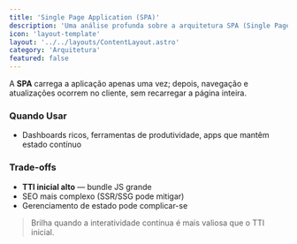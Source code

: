 ```yaml
---
title: 'Single Page Application (SPA)'
description: 'Uma análise profunda sobre a arquitetura SPA (Single Page Application), o padrão que revolucionou a web ao criar experiências ricas e fluidas, similares a de um aplicativo nativo, diretamente no navegador.'
icon: 'layout-template'
layout: '../../layouts/ContentLayout.astro'
category: 'Arquitetura'
featured: false
---
```


A **SPA** carrega a aplicação apenas uma vez; depois, navegação e atualizações ocorrem no cliente, sem recarregar a página inteira.

### Quando Usar
* Dashboards ricos, ferramentas de produtividade, apps que mantêm estado contínuo

### Trade-offs
* **TTI inicial alto** — bundle JS grande
* SEO mais complexo (SSR/SSG pode mitigar)
* Gerenciamento de estado pode complicar-se

> Brilha quando a interatividade contínua é mais valiosa que o TTI inicial. 